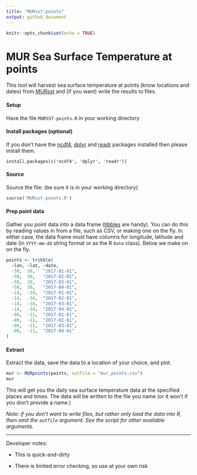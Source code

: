```yaml
---
title: "MURsst-points"
output: github_document
---
```


```r
knitr::opts_chunk$set(echo = TRUE)
```

# MUR Sea Surface Temperature at points

This tool will harvest sea surface temperature at points (know locations and dates) from [MURsst](https://podaac.jpl.nasa.gov/dataset/MUR-JPL-L4-GLOB-v4.1?ids=&values=&search=MUR%20v4.1) 
and (if you want) write the results to files.

#### Setup

Have the file `MURSST-points.R` in your working directory

#### Install packages (optional)

If you don't have the [ncdf4](https://CRAN.R-project.org/package=ncdf4), [dplyr]() and [readr]() packages installed then please install them.

```
install.packages(c('ncdf4', 'dplyr', 'readr'))
```


#### Source

Source the file: (be sure it is in your working directory)

```r
source('MURsst-points.R')
```

#### Prep point data

Gather you point data into a data frame ([tibbles](https://tibble.tidyverse.org/) are handy).  You can do this by reading values in from a file, such as CSV, or making one on the fly.  In either case, the data frame must have columns for longitude, latitude and date (in `YYYY-mm-dd` string format or as the R `Date` class). Below we make on on the fly.

```r
points <- tribble(
  ~lon, ~lat, ~date,
  -50,  38,   "2017-01-01",
  -50,  38,   "2017-02-01",
  -50,  38,   "2017-03-01",  
  -50,  38,   "2017-04-01",
  -14,  -34,  "2017-01-01",
  -14,  -34,  "2017-02-01",
  -14,  -34,  "2017-03-01",  
  -14,  -34,  "2017-04-01",  
  -80,  -11,  "2017-01-01",
  -80,  -11,  "2017-02-01",
  -80,  -11,  "2017-03-01",  
  -80,  -11,  "2017-04-01"
)
```

#### Extract

Extract the data, save the data to a location of your choice, and plot.

```r
mur <- MURpoints(points, outfile = "mur_points.csv")
mur
```

This will get you the daily sea surface temperature data at the specified places and times. 
The data will be written to the file you name (or it won't if you don't provide a name.)

*Note: if you don't want to write files, but rather only load the data into R, then omit the `outfile` argument.  See the script for other available arguments.*

---

Developer notes:

 - This is quick-and-dirty
 
 - There is limited error checking, so use at your own risk
 